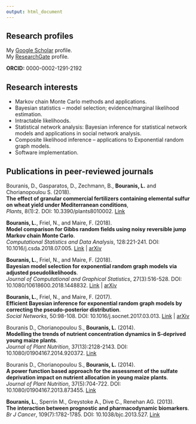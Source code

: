 ```yaml
---
output: html_document
---
```


<link rel="stylesheet" href="styles.css" type="text/css">

<!-- Global site tag (gtag.js) - Google Analytics -->
<script async src="https://www.googletagmanager.com/gtag/js?id=UA-51103728-2"></script>
<script>
  window.dataLayer = window.dataLayer || [];
  function gtag(){dataLayer.push(arguments);}
  gtag('js', new Date());

  gtag('config', 'UA-51103728-2');
</script>

<link rel="stylesheet" href="https://cdn.rawgit.com/jpswalsh/academicons/master/css/academicons.min.css">

## Research profiles

<i class="ai ai-google-scholar-square ai-1x"></i> 
My [Google Scholar](https://scholar.google.com/citations?hl=en&user=Qcvw8zoAAAAJ) profile.\
<i class="ai ai-researchgate-square ai-1x"></i>
My [ResearchGate](https://www.researchgate.net/profile/Lampros_Bouranis) profile.

**ORCID:** 0000-0002-1291-2192

## Research interests

* Markov chain Monte Carlo methods and applications.
* Bayesian statistics -- model selection; evidence/marginal likelihood estimation.
* Intractable likelihoods.
* Statistical network analysis: Bayesian inference for statistical network models and applications in social network analysis.
* Composite likelihood inference -- applications to Exponential random graph models.
* Software implementation.

## Publications in peer-reviewed journals

Bouranis, D., Gasparatos, D., Zechmann, B., **Bouranis, L.** and Chorianopoulou S. (2018). \
**The effect of granular commercial fertilizers containing elemental sulfur on wheat yield under Mediterranean conditions**,\
*Plants*, 8(1):2. DOI: 10.3390/plants8010002. [Link](https://www.ncbi.nlm.nih.gov/pubmed/30577492)

**Bouranis, L.**, Friel, N., and Maire, F. (2018).\
**Model comparison for Gibbs random fields using noisy reversible jump Markov chain Monte Carlo**. \
*Computational Statistics and Data Analysis*, 128:221-241. DOI: 10.1016/j.csda.2018.07.005. [Link](https://www.sciencedirect.com/science/article/pii/S0167947318301713) | [arXiv](https://arxiv.org/abs/1712.05358)
 
**Bouranis, L.**, Friel, N., and Maire, F. (2018).\
**Bayesian model selection for exponential random graph models via adjusted pseudolikelihoods**.\
*Journal of Computational and Graphical Statistics*, 27(3):516-528. DOI: 10.1080/10618600.2018.1448832. [Link](https://www.tandfonline.com/doi/abs/10.1080/10618600.2018.1448832?journalCode=ucgs20) | [arXiv](https://arxiv.org/abs/1706.06344)

**Bouranis, L.**, Friel, N., and Maire, F. (2017).\
**Efficient Bayesian inference for exponential random graph models by correcting the pseudo-posterior distribution**.\
*Social Networks*, 50:98-108. DOI: 10.1016/j.socnet.2017.03.013. [Link](https://www.sciencedirect.com/science/article/pii/S0378873315301489) | [arXiv](https://arxiv.org/abs/1510.00934)

Bouranis D., Chorianopoulou S., **Bouranis, L.** (2014).\
**Modelling the trends of nutrient concentration dynamics in S-deprived young maize plants**.\
*Journal of Plant Nutrition*, 37(13):2128-2143. DOI: 10.1080/01904167.2014.920372. [Link](https://www.tandfonline.com/doi/abs/10.1080/01904167.2014.920372)

Bouranis D., Chorianopoulou S., **Bouranis, L.** (2014).\
**A power function based approach for the assessment of the sulfate deprivation impact on nutrient allocation in young maize plants**.\
*Journal of Plant Nutrition*, 37(5):704-722. DOI: 10.1080/01904167.2013.873455. [Link](https://www.tandfonline.com/doi/abs/10.1080/01904167.2013.873455)

**Bouranis, L.**, Sperrin M., Greystoke A., Dive C., Renehan AG. (2013).\
**The interaction between prognostic and pharmacodynamic biomarkers**.\
*Br J Cancer*, 109(7):1782-1785. DOI: 10.1038/bjc.2013.527. [Link](https://www.ncbi.nlm.nih.gov/pmc/articles/PMC3790178/)
